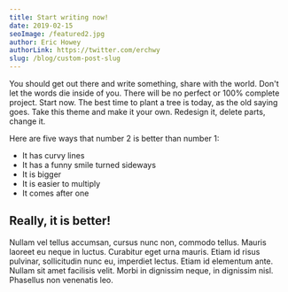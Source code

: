 ```yaml
---
title: Start writing now!
date: 2019-02-15
seoImage: /featured2.jpg
author: Eric Howey
authorLink: https://twitter.com/erchwy
slug: /blog/custom-post-slug
---
```


You should get out there and write something, share with the world. Don't let the words die inside of you. There will be no perfect or 100% complete project. Start now. The best time to plant a tree is today, as the old saying goes. Take this theme and make it your own. Redesign it, delete parts, change it.

Here are five ways that number 2 is better than number 1:

- It has curvy lines
- It has a funny smile turned sideways
- It is bigger
- It is easier to multiply
- It comes after one

## Really, it is better!

Nullam vel tellus accumsan, cursus nunc non, commodo tellus. Mauris laoreet eu neque in luctus. Curabitur eget urna mauris. Etiam id risus pulvinar, sollicitudin nunc eu, imperdiet lectus. Etiam id elementum ante. Nullam sit amet facilisis velit. Morbi in dignissim neque, in dignissim nisl. Phasellus non venenatis leo.
